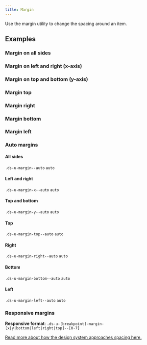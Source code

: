 ```yaml
---
title: Margin
---
```


Use the margin utility to change the spacing around an item.

## Examples

### Margin on all sides

<SpacingUtilityExampleList baseUtilityName="margin" />

### Margin on left and right (x-axis)

<SpacingUtilityExampleList baseUtilityName="margin" qualifier="-x" />

### Margin on top and bottom (y-axis)

<SpacingUtilityExampleList baseUtilityName="margin" qualifier="-y" />

### Margin top

<SpacingUtilityExampleList baseUtilityName="margin" qualifier="-top" />

### Margin right

<SpacingUtilityExampleList baseUtilityName="margin" qualifier="-right" />

### Margin bottom

<SpacingUtilityExampleList baseUtilityName="margin" qualifier="-bottom" />

### Margin left

<SpacingUtilityExampleList baseUtilityName="margin" qualifier="-left" />

### Auto margins

<EmbeddedExample>
   <h4>All sides</h4>
  <article class="c-spacing-utility-example__row">
    <div class="c-spacing-utility-example__container c-spacing-utility-example__container-auto-margin">
      <div class="ds-u-margin--auto c-spacing-utility-example__item"></div>
    </div>
    <code>.ds-u-margin--auto</code>
    <code>auto</code>
  </article>
  <h4>Left and right</h4>
  <article class="c-spacing-utility-example__row">
    <div class="c-spacing-utility-example__container c-spacing-utility-example__container-auto-margin">
      <div class="ds-u-margin-x--auto c-spacing-utility-example__item"></div>
    </div>
    <code>.ds-u-margin-x--auto</code>
    <code>auto</code>
  </article>
  <h4>Top and bottom</h4>
  <article class="c-spacing-utility-example__row">
    <div class="c-spacing-utility-example__container c-spacing-utility-example__container-auto-margin">
      <div class="ds-u-margin-y--auto c-spacing-utility-example__item"></div>
    </div>
    <code>.ds-u-margin-y--auto</code>
    <code>auto</code>
  </article>
  <h4>Top</h4>
  <article class="c-spacing-utility-example__row">
    <div class="c-spacing-utility-example__container c-spacing-utility-example__container-auto-margin">
      <div class="ds-u-margin-top--auto c-spacing-utility-example__item"></div>
    </div>
    <code>.ds-u-margin-top--auto</code>
    <code>auto</code>
  </article>
  <h4>Right</h4>
  <article class="c-spacing-utility-example__row">
    <div class="c-spacing-utility-example__container c-spacing-utility-example__container-auto-margin">
      <div class="ds-u-margin-right--auto c-spacing-utility-example__item"></div>
    </div>
    <code>.ds-u-margin-right--auto</code>
    <code>auto</code>
  </article>
  <h4>Bottom</h4>
  <article class="c-spacing-utility-example__row">
    <div class="c-spacing-utility-example__container c-spacing-utility-example__container-auto-margin">
      <div class="ds-u-margin-bottom--auto c-spacing-utility-example__item"></div>
    </div>
    <code>.ds-u-margin-bottom--auto</code>
    <code>auto</code>
  </article>
   <h4>Left</h4>
  <article class="c-spacing-utility-example__row">
    <div class="c-spacing-utility-example__container c-spacing-utility-example__container-auto-margin">
      <div class="ds-u-margin-left--auto c-spacing-utility-example__item"></div>
    </div>
    <code>.ds-u-margin-left--auto</code>
    <code>auto</code>
  </article>
</EmbeddedExample>

### Responsive margins

**Responsive format**: `.ds-u-[breakpoint]-margin-[x|y|bottom|left|right|top]--[0-7]`

<ResponsiveExample storyId="utilities-margin--margin" title="Responsive margin example" />

[Read more about how the design system approaches spacing here.](/foundation/spacing/)
